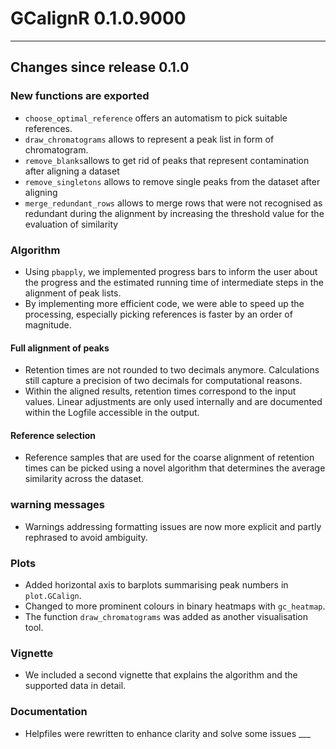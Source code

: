 # GCalignR 0.1.0.9000

___

## Changes since release 0.1.0

### New functions are exported
* `choose_optimal_reference` offers an automatism to pick suitable references.
* `draw_chromatograms` allows to represent a peak list in form of chromatogram.
* `remove_blanks`allows to get rid of peaks that represent contamination after aligning a dataset
* `remove_singletons` allows to remove single peaks from the dataset after aligning
* `merge_redundant_rows` allows to merge rows that were not recognised as redundant during the alignment by increasing the threshold value for the evaluation of similarity

### Algorithm
* Using `pbapply`, we implemented progress bars to inform the user about the progress and the estimated running time of intermediate steps in the alignment of peak lists.
* By implementing more efficient code, we were able to speed up the processing, especially picking references is faster by an order of magnitude. 

#### Full alignment of peaks
* Retention times are not rounded to two decimals anymore. Calculations still capture a precision of two decimals for computational reasons.
* Within the aligned results, retention times correspond to the input values. Linear adjustments are only used internally and are documented within the Logfile accessible in the output.

#### Reference selection
* Reference samples that are used for the coarse alignment of retention times can be picked using a novel algorithm that determines the average similarity across the dataset. 

### warning messages
* Warnings addressing formatting issues are now more explicit and partly rephrased to avoid ambiguity.

### Plots 
* Added horizontal axis to barplots summarising peak numbers in `plot.GCalign`.
* Changed to more prominent colours in binary heatmaps with `gc_heatmap`.
* The function `draw_chromatograms` was added as another visualisation tool. 

### Vignette
* We included a second vignette that explains the algorithm and the supported data in detail.

### Documentation
* Helpfiles were rewritten to enhance clarity and solve some issues
___



